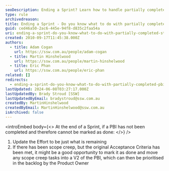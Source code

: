 ```yaml
---
seoDescription: Ending a Sprint? Learn how to handle partially completed PBIs and update your backlog with ease.
type: rule
archivedreason:
title: Ending a Sprint - Do you know what to do with partially completed PBI?
guid: ced46a50-2ac6-445e-94f8-d835c2faa54a
uri: ending-a-sprint-do-you-know-what-to-do-with-partially-completed-stories
created: 2010-09-17T11:45:38.000Z
authors:
  - title: Adam Cogan
    url: https://ssw.com.au/people/adam-cogan
  - title: Martin Hinshelwood
    url: https://ssw.com.au/people/martin-hinshelwood
  - title: Eric Phan
    url: https://ssw.com.au/people/eric-phan
related: []
redirects:
  - ending-a-sprint-do-you-know-what-to-do-with-partially-completed-pbi
lastUpdated: 2024-06-08T03:27:17.000Z
lastUpdatedBy: Brady Stroud [SSW]
lastUpdatedByEmail: bradystroud@ssw.com.au
createdBy: MartinHinshelwood
createdByEmail: MartinHinshelwood@ssw.com.au
isArchived: false
---
```


<introEmbed
  body={<>
At the end of a Sprint, if a PBI has not been completed and therefore cannot be marked as done:
  </>}
/>
1. Update the Effort to be just what is remaining
2. If there has been scope creep, but the original Acceptance Criteria has been met, it might be a good opportunity to mark it as done and move any scope creep tasks into a V2 of the PBI, which can then be prioritised in the backlog by the Product Owner
